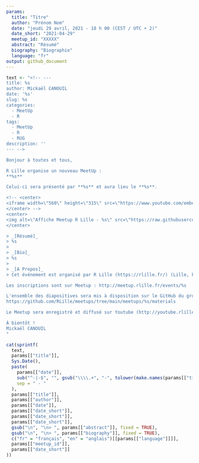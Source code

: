 ```yaml
---
params:
  title: "Titre"
  author: "Prénom Nom"
  date: "jeudi 29 avril, 2021 - 18 h 00 (CEST / UTC + 2)"
  date_short: "2021-04-29"
  meetup_id: "XXXXX"
  abstract: "Résumé"
  biography: "Biographie"
  language: "fr"
output: github_document
---
```


```r
text <- "<!-- ---
title: %s
author: Mickaël CANOUIL
date: '%s'
slug: %s
categories:
  - MeetUp
  - R
tags:
  - MeetUp
  - R
  - RUG
description: ''
--- -->

Bonjour à toutes et tous,

R Lille organise un nouveau MeetUp :  
**%s**

Celui-ci sera présenté par **%s** et aura lieu le **%s**.

<!-- <center>
<iframe width=\"560\" height=\"315\" src=\"https://www.youtube.com/embed/\" title=\"YouTube video player\" frameborder=\"0\" allow=\"accelerometer; autoplay; clipboard-write; encrypted-media; gyroscope; picture-in-picture\" allowfullscreen></iframe>
</center> -->
<center>
<img alt=\"Affiche Meetup R Lille - %s\" src=\"https://raw.githubusercontent.com/RLille/meetups/main/meetups/%s/ads/%s.png\" width=\"560\" height=\"auto\" />
</center>

> _[Résumé]_  
> %s
> 
> _[Bio]_  
> %s
> 
> _[A Propos]_  
> Cet événement est organisé par R Lille (https://rlille.fr/) (Lille, France) et aura lieu en %s.

Les inscriptions sont sur Meetup : http://meetup.rlille.fr/events/%s

L'ensemble des diapositives sera mis à disposition sur le GitHub du groupe :
https://github.com/RLille/meetups/tree/main/meetups/%s/materials

Le Meetup sera enregistré et diffusé sur Youtube (http://youtube.rlille.fr/).

À bientôt !  
Mickaël CANOUIL
"

cat(sprintf(
  text,
  params[["title"]],
  Sys.Date(),
  paste(
    params[["date"]],
    sub("^-|-$", "", gsub("\\\\.+", "-", tolower(make.names(params[["title"]])))),
    sep = " - "
  ),
  params[["title"]],
  params[["author"]],
  params[["date"]],
  params[["date_short"]],
  params[["date_short"]],
  params[["date_short"]],
  gsub("\n", "\n> ", params[["abstract"]], fixed = TRUE),
  gsub("\n", "\n> ", params[["biography"]], fixed = TRUE),
  c("fr" = "français", "en" = "anglais")[[params[["language"]]]],
  params[["meetup_id"]],
  params[["date_short"]]
))
```

